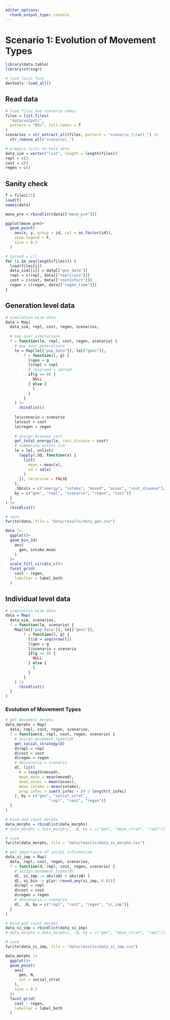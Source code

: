 ```yaml
---
editor_options: 
  chunk_output_type: console
---
```


# Scenario 1: Evolution of Movement Types

```r
library(data.table)
library(stringr)

# load local funs
devtools::load_all()
```

## Read data

```r
# load files and scenario names
files = list.files(
  "data/output/", 
  pattern = "Rds", full.names = T
)
scenarios = str_extract_all(files, pattern = "scenario_(\\w+)_") |> 
  str_remove_all("scenario|_")

# prepare lists to hold data
data_sim = vector("list", length = length(files))
repl = c()
cost = c()
regen = c()
```

## Sanity check

```r
f = files[21]
load(f)
names(data)

move_pre = rbindlist(data[["move_pre"]])

ggplot(move_pre)+
  geom_point(
    aes(x, y, group = id, col = as.factor(id)),
    show.legend = F,
    size = 0.3
  )
```

```r
# spread = c()
for (i in seq(length(files))) {
  load(files[i])
  data_sim[[i]] = data[["gen_data"]]
  repl = c(repl, data[["replicate"]])
  cost = c(cost, data[["costInfect"]])
  regen = c(regen, data[["regen_time"]])
}
```

## Generation level data

```r
# simulation wise data
data = Map(
  data_sim, repl, cost, regen, scenarios,
  
  # map over simulations
  f = function(le, repl, cost, regen, scenario) {
    # map over generations
    le = Map(le[["pop_data"]], le[["gens"]],
        f = function(l, g) {
          l$gen = g
          l$repl = repl
          # l$spread = spread
          if(g == 0) {
            NULL
          } else {
            l
          }
        }
    ) |>
      rbindlist()
    
    le$scenario = scenario
    le$cost = cost
    le$regen = regen
    
    # assign disease cost
    get_total_energy(le, cost_disease = cost)
    # summarise within sim
    le = le[, unlist(
      lapply(.SD, function(x) {
        list(
          mean = mean(x),
          sd = sd(x)
        )
      }), recursive = FALSE
    ), 
    .SDcols = c("energy", "intake", "moved", "assoc", "cost_disease"),
    by = c("gen", "repl", "scenario", "regen", "cost")]
  }
) |>
  rbindlist()

# save
fwrite(data, file = "data/results/data_gen.csv")
```

```r
data |>
  ggplot()+
  geom_bin_2d(
    aes(
      gen, intake.mean
    )
  )+
  scale_fill_viridis_c()+
  facet_grid(
    cost ~ regen,
    labeller = label_both
  )
```

## Individual level data

```r
# simulation wise data
data = Map(
  data_sim, scenarios,
  f = function(le, scenario) {
    Map(le[["pop_data"]], le[["gens"]],
        f = function(l, g) {
          l$id = seq(nrow(l))
          l$gen = g
          l$scenario = scenario
          if(g == 0) {
            NULL
          } else {
            l
          }
        }
    ) |>
      rbindlist()
  }
)
```

### Evolution of Movement Types

```r
# get movement morphs
data_morphs = Map(
  data, repl, cost, regen, scenarios,
  f = function(d, repl, cost, regen, scenario) {
    # assign_movement_types(d)
    get_social_strategy(d)
    d$repl = repl
    d$cost = cost
    d$regen = regen
    # d$scenario = scenario
    d[, list(
      N = length(moved),
      mean_move = mean(moved),
      mean_assoc = mean(assoc),
      mean_intake = mean(intake),
      prop_infec = sum(t_infec > 0) / length(t_infec)
    ), by = c("gen", "social_strat", 
                   "repl", "cost", "regen")]
  }
)

# bind and count morphs
data_morphs = rbindlist(data_morphs)
# data_morphs = data_morphs[, .N, by = c("gen", "move_strat", "repl")]

# save
fwrite(data_morphs, file = "data/results/data_si_morphs.csv")
```

```r
# get importance of social information
data_si_imp = Map(
  data, repl, cost, regen, scenarios,
  f = function(d, repl, cost, regen, scenario) {
    # assign_movement_types(d)
    d[, si_imp := abs(sH) + abs(sN) ]
    d[, si_bin := plyr::round_any(si_imp, 0.05)]
    d$repl = repl
    d$cost = cost
    d$regen = regen
    # d$scenario = scenario
    d[, .N, by = c("repl", "cost", "regen", "si_imp")]
  }
)

# bind and count morphs
data_si_imp = rbindlist(data_si_imp)
# data_morphs = data_morphs[, .N, by = c("gen", "move_strat", "repl")]

# save
fwrite(data_si_imp, file = "data/results/data_si_imp.csv")
```


```r
data_morphs |>
  ggplot()+
  geom_point(
    aes(
      gen, N,
      col = social_strat
    ),
    size = 0.2
  )+
  facet_grid(
    cost ~ regen,
    labeller = label_both
  )
```

